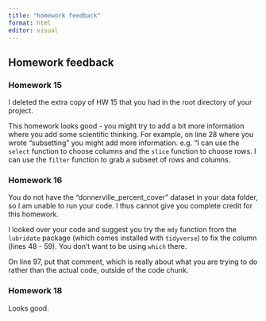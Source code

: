 ```yaml
---
title: "homework feedback"
format: html
editor: visual
---
```


## Homework feedback

### Homework 15
I deleted the extra copy of HW 15 that you had in the root directory of your project.

This homework looks good - you might try to add a bit more information where you add some scientific thinking. For example, on line 28 where you wrote "subsetting" you might add more information. e.g. "I can use the `select` function to choose columns and the `slice` function to choose rows. I can use the `filter` function to grab a subseet of rows and columns.


### Homework 16
You do not have the "donnerville_percent_cover" dataset in your data folder, so I am unable to run your code. I thus cannot give you complete credit for this homework.

I looked over your code and suggest you try the `mdy` function from the `lubridate` package (which comes installed with `tidyverse`) to fix the column (lines 48 - 59). You don't want to be using `which` there. 

On line 97, put that comment, which is really about what you are trying to do rather than the actual code, outside of the code chunk.

### Homework 18
Looks good.
